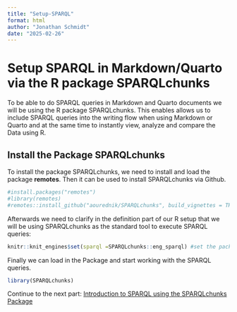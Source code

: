 ```yaml
---
title: "Setup-SPARQL"
format: html
author: "Jonathan Schmidt"
date: "2025-02-26"
---
```


# Setup SPARQL in Markdown/Quarto via the R package SPARQLchunks

To be able to do SPARQL queries in Markdown and Quarto documents we will be using the R package SPARQLchunks. This enables allows us to include SPARQL queries into the writing flow when using Markdown or Quarto and at the same time to instantly view, analyze and compare the Data using R.

## Install the Package SPARQLchunks

To install the package SPARQLchunks, we need to install and load the package **remotes**. Then it can be used to install SPARQLchunks via Github.
```r
#install.packages("remotes")
#library(remotes)
#remotes::install_github("aourednik/SPARQLchunks", build_vignettes = TRUE)
```

Afterwards we need to clarify in the definition part of our R setup that we will be using SPARQLchunks as the standard tool to execute SPARQL queries:
```r
knitr::knit_engines$set(sparql =SPARQLchunks::eng_sparql) #set the package SPARQLchunks as default application for SPARQL
```

Finally we can load in the Package and start working with the SPARQL queries.
```r
library(SPARQLchunks)
```

Continue to the next part: 
[Introduction to SPARQL using the SPARQLchunks Package](Introduction-SPARQLchunks.qmd)